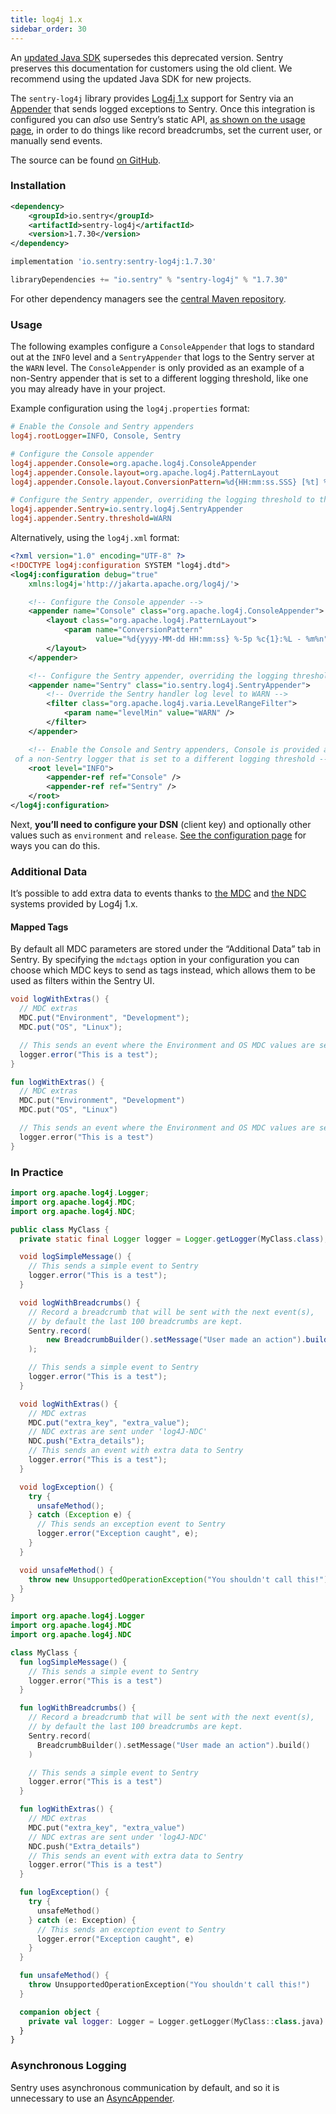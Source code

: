 ```yaml
---
title: log4j 1.x
sidebar_order: 30
---
```


<Alert level="warning" title="Note">

An [updated Java SDK](/platforms/java/) supersedes this deprecated version. Sentry preserves this documentation for customers using the old client. We recommend using the updated Java SDK for new projects.

</Alert>

The `sentry-log4j` library provides [Log4j 1.x](https://logging.apache.org/log4j/1.2/) support for Sentry via an [Appender](https://logging.apache.org/log4j/1.2/apidocs/org/apache/log4j/Appender.html) that sends logged exceptions to Sentry. Once this integration is configured you can _also_ use Sentry’s static API, [as shown on the usage page](/platforms/java/legacy/usage/), in order to do things like record breadcrumbs, set the current user, or manually send events.

The source can be found [on GitHub](https://github.com/getsentry/sentry-java/tree/master/sentry-log4j).

### Installation

```xml {tabTitle:Maven}
<dependency>
    <groupId>io.sentry</groupId>
    <artifactId>sentry-log4j</artifactId>
    <version>1.7.30</version>
</dependency>
```

```groovy {tabTitle:Gradle}
implementation 'io.sentry:sentry-log4j:1.7.30'
```

```scala {tabTitle: SBT}
libraryDependencies += "io.sentry" % "sentry-log4j" % "1.7.30"
```

For other dependency managers see the [central Maven repository](https://search.maven.org/artifact/io.sentry/sentry-log4j).

### Usage

The following examples configure a `ConsoleAppender` that logs to standard out at the `INFO` level and a `SentryAppender` that logs to the Sentry server at the `WARN` level. The `ConsoleAppender` is only provided as an example of a non-Sentry appender that is set to a different logging threshold, like one you may already have in your project.

Example configuration using the `log4j.properties` format:

```ini
# Enable the Console and Sentry appenders
log4j.rootLogger=INFO, Console, Sentry

# Configure the Console appender
log4j.appender.Console=org.apache.log4j.ConsoleAppender
log4j.appender.Console.layout=org.apache.log4j.PatternLayout
log4j.appender.Console.layout.ConversionPattern=%d{HH:mm:ss.SSS} [%t] %-5p: %m%n

# Configure the Sentry appender, overriding the logging threshold to the WARN level
log4j.appender.Sentry=io.sentry.log4j.SentryAppender
log4j.appender.Sentry.threshold=WARN
```

Alternatively, using the `log4j.xml` format:

```xml
<?xml version="1.0" encoding="UTF-8" ?>
<!DOCTYPE log4j:configuration SYSTEM "log4j.dtd">
<log4j:configuration debug="true"
    xmlns:log4j='http://jakarta.apache.org/log4j/'>

    <!-- Configure the Console appender -->
    <appender name="Console" class="org.apache.log4j.ConsoleAppender">
        <layout class="org.apache.log4j.PatternLayout">
            <param name="ConversionPattern"
                   value="%d{yyyy-MM-dd HH:mm:ss} %-5p %c{1}:%L - %m%n" />
        </layout>
    </appender>

    <!-- Configure the Sentry appender, overriding the logging threshold to the WARN level -->
    <appender name="Sentry" class="io.sentry.log4j.SentryAppender">
        <!-- Override the Sentry handler log level to WARN -->
        <filter class="org.apache.log4j.varia.LevelRangeFilter">
            <param name="levelMin" value="WARN" />
        </filter>
    </appender>

    <!-- Enable the Console and Sentry appenders, Console is provided as an example
 of a non-Sentry logger that is set to a different logging threshold -->
    <root level="INFO">
        <appender-ref ref="Console" />
        <appender-ref ref="Sentry" />
    </root>
</log4j:configuration>
```

Next, **you’ll need to configure your DSN** (client key) and optionally other values such as `environment` and `release`. [See the configuration page](/platforms/java/legacy/configuration/#setting-the-dsn) for ways you can do this.

<!-- TODO-ADD-VERIFICATION-EXAMPLE -->

### Additional Data

It’s possible to add extra data to events thanks to [the MDC](https://logging.apache.org/log4j/1.2/apidocs/org/apache/log4j/MDC.html) and [the NDC](https://logging.apache.org/log4j/1.2/apidocs/org/apache/log4j/NDC.html) systems provided by Log4j 1.x.

#### Mapped Tags

By default all MDC parameters are stored under the “Additional Data” tab in Sentry. By specifying the `mdctags` option in your configuration you can choose which MDC keys to send as tags instead, which allows them to be used as filters within the Sentry UI.

```java
void logWithExtras() {
  // MDC extras
  MDC.put("Environment", "Development");
  MDC.put("OS", "Linux");

  // This sends an event where the Environment and OS MDC values are set as additional data
  logger.error("This is a test");
}
```

```kotlin
fun logWithExtras() {
  // MDC extras
  MDC.put("Environment", "Development")
  MDC.put("OS", "Linux")

  // This sends an event where the Environment and OS MDC values are set as additional data
  logger.error("This is a test")
}
```

### In Practice

```java
import org.apache.log4j.Logger;
import org.apache.log4j.MDC;
import org.apache.log4j.NDC;

public class MyClass {
  private static final Logger logger = Logger.getLogger(MyClass.class);

  void logSimpleMessage() {
    // This sends a simple event to Sentry
    logger.error("This is a test");
  }

  void logWithBreadcrumbs() {
    // Record a breadcrumb that will be sent with the next event(s),
    // by default the last 100 breadcrumbs are kept.
    Sentry.record(
        new BreadcrumbBuilder().setMessage("User made an action").build()
    );

    // This sends a simple event to Sentry
    logger.error("This is a test");
  }

  void logWithExtras() {
    // MDC extras
    MDC.put("extra_key", "extra_value");
    // NDC extras are sent under 'log4J-NDC'
    NDC.push("Extra_details");
    // This sends an event with extra data to Sentry
    logger.error("This is a test");
  }

  void logException() {
    try {
      unsafeMethod();
    } catch (Exception e) {
      // This sends an exception event to Sentry
      logger.error("Exception caught", e);
    }
  }

  void unsafeMethod() {
    throw new UnsupportedOperationException("You shouldn't call this!");
  }
}
```

```kotlin
import org.apache.log4j.Logger
import org.apache.log4j.MDC
import org.apache.log4j.NDC

class MyClass {
  fun logSimpleMessage() {
    // This sends a simple event to Sentry
    logger.error("This is a test")
  }

  fun logWithBreadcrumbs() {
    // Record a breadcrumb that will be sent with the next event(s),
    // by default the last 100 breadcrumbs are kept.
    Sentry.record(
      BreadcrumbBuilder().setMessage("User made an action").build()
    )

    // This sends a simple event to Sentry
    logger.error("This is a test")
  }

  fun logWithExtras() {
    // MDC extras
    MDC.put("extra_key", "extra_value")
    // NDC extras are sent under 'log4J-NDC'
    NDC.push("Extra_details")
    // This sends an event with extra data to Sentry
    logger.error("This is a test")
  }

  fun logException() {
    try {
      unsafeMethod()
    } catch (e: Exception) {
      // This sends an exception event to Sentry
      logger.error("Exception caught", e)
    }
  }

  fun unsafeMethod() {
    throw UnsupportedOperationException("You shouldn't call this!")
  }

  companion object {
    private val logger: Logger = Logger.getLogger(MyClass::class.java)
  }
}
```

### Asynchronous Logging

Sentry uses asynchronous communication by default, and so it is unnecessary to use an [AsyncAppender](https://logging.apache.org/log4j/1.2/apidocs/org/apache/log4j/AsyncAppender.html).
